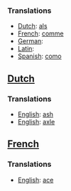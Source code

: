 ===Translations===
*[[Dutch]]: [[als]]
*[[French]]: [[comme]]
*[[German]]: [[]]
*[[Latin]]: [[]]
*[[Spanish]]: [[como]]

==[[Dutch]]==
===Translations===
*[[English]]: [[ash]]
*[[English]]: [[axle]]

==[[French]]==
===Translations===
*[[English]]: [[ace]]